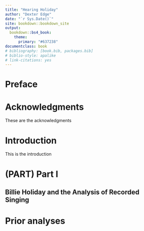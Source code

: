 ```yaml
--- 
title: "Hearing Holiday"
author: "Dexter Edge"
date: "`r Sys.Date()`"
site: bookdown::bookdown_site
output: 
  bookdown::bs4_book:
    theme:
      primary: "#637238"
documentclass: book
# bibliography: [book.bib, packages.bib]
# biblio-style: apalike
# link-citations: yes
---
```


# Preface {-}

<!--chapter:end:index.Rmd-->

# Acknowledgments {-}

These are the acknowledgments

<!--chapter:end:Acknowledgments.Rmd-->

# Introduction {-}

This is the introduction

<!--chapter:end:Introduction.Rmd-->

# (PART) Part I {-}

## Billie Holiday and the Analysis of Recorded Singing {-}

# Prior analyses

<!--chapter:end:01-Prior.Rmd-->

